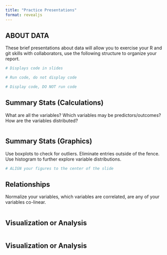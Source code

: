 ---
title: "Practice Presentations"
format: revealjs
---

## ABOUT DATA
These brief presentations about data will allow you to exercise your R and git skills with collaborators, use the following structure to organize your report.  


```{r, echo = TRUE}
# Displays code in slides

```

```{r, eval = TRUE, echo = FALSE}
# Run code, do not display code

```

```{r, eval = FALSE, echo = TRUE}
# Display code, DO NOT run code

```


## Summary Stats (Calculations)
What are all the variables?
Which variables may be predictors/outcomes?
How are the variables distributed?

```{r}

```

## Summary Stats (Graphics)
Use boxplots to check for outliers. Eliminate entries outside of the fence.
Use histogram to further explore variable distributions.
```{r, fig.align='center'}
# ALIGN your figures to the center of the slide

```


## Relationships
Normalize your variables, which variables are correlated, are any of your variables co-linear.


```{r, eval = T, echo = F}

```

## Visualization or Analysis

```{r}

```

## Visualization or Analysis

```{r}

```
